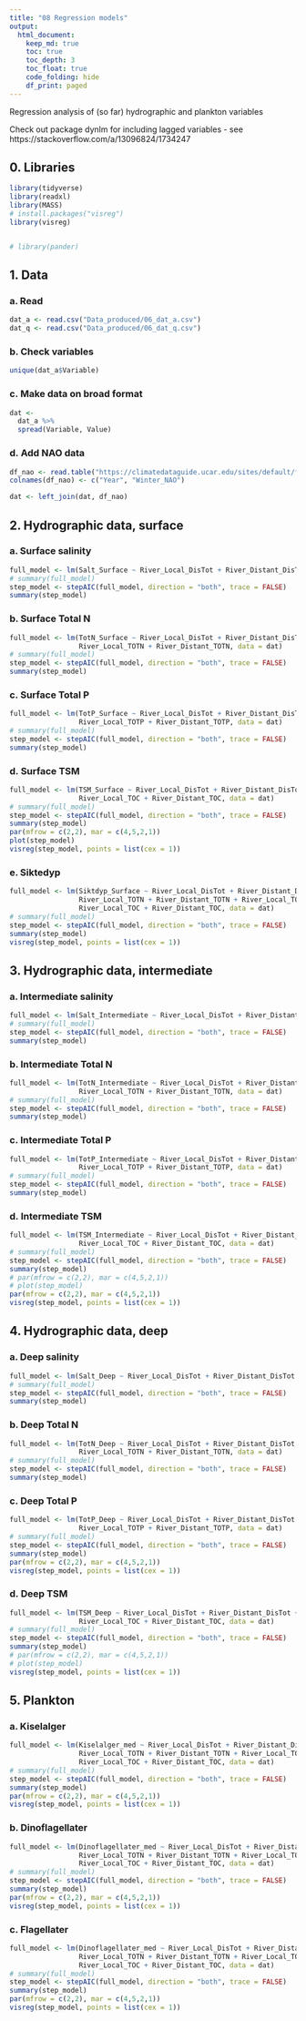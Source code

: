 ```yaml
---
title: "08 Regression models"
output: 
  html_document:
    keep_md: true
    toc: true
    toc_depth: 3
    toc_float: true
    code_folding: hide
    df_print: paged   
---
```



Regression analysis of (so far) hydrographic and plankton variables
  
Check out package dynlm for including lagged variables - see https://stackoverflow.com/a/13096824/1734247 

## 0. Libraries
```r
library(tidyverse)
library(readxl)
library(MASS)
# install.packages("visreg")
library(visreg)


# library(pander)
```

## 1. Data  
### a. Read
```r
dat_a <- read.csv("Data_produced/06_dat_a.csv")
dat_q <- read.csv("Data_produced/06_dat_q.csv")
```

### b. Check variables
```r
unique(dat_a$Variable)
```

### c. Make data on broad format
```r
dat <- 
  dat_a %>% 
  spread(Variable, Value)
```

### d. Add NAO data
```r
df_nao <- read.table("https://climatedataguide.ucar.edu/sites/default/files/nao_station_djfm.txt", skip = 1, header = FALSE)
colnames(df_nao) <- c("Year", "Winter_NAO")

dat <- left_join(dat, df_nao)
```


## 2. Hydrographic data, surface

### a. Surface salinity
```r
full_model <- lm(Salt_Surface ~ River_Local_DisTot + River_Distant_DisTot + Winter_NAO, data = dat)
# summary(full_model)
step_model <- stepAIC(full_model, direction = "both", trace = FALSE)
summary(step_model)
```

### b. Surface Total N
```r
full_model <- lm(TotN_Surface ~ River_Local_DisTot + River_Distant_DisTot + Winter_NAO +
                 River_Local_TOTN + River_Distant_TOTN, data = dat)
# summary(full_model)
step_model <- stepAIC(full_model, direction = "both", trace = FALSE)
summary(step_model)
```


### c. Surface Total P
```r
full_model <- lm(TotP_Surface ~ River_Local_DisTot + River_Distant_DisTot + Winter_NAO +
                 River_Local_TOTP + River_Distant_TOTP, data = dat)
# summary(full_model)
step_model <- stepAIC(full_model, direction = "both", trace = FALSE)
summary(step_model)
```

### d. Surface TSM
```r
full_model <- lm(TSM_Surface ~ River_Local_DisTot + River_Distant_DisTot + Winter_NAO +
                 River_Local_TOC + River_Distant_TOC, data = dat)
# summary(full_model)
step_model <- stepAIC(full_model, direction = "both", trace = FALSE)
summary(step_model)
par(mfrow = c(2,2), mar = c(4,5,2,1))
plot(step_model)
visreg(step_model, points = list(cex = 1))
```

### e. Siktedyp
```r
full_model <- lm(Siktdyp_Surface ~ River_Local_DisTot + River_Distant_DisTot + Winter_NAO +
                 River_Local_TOTN + River_Distant_TOTN + River_Local_TOTP + River_Distant_TOTP + 
                 River_Local_TOC + River_Distant_TOC, data = dat)
# summary(full_model)
step_model <- stepAIC(full_model, direction = "both", trace = FALSE)
summary(step_model)
visreg(step_model, points = list(cex = 1))

```

## 3. Hydrographic data, intermediate

### a. Intermediate salinity
```r
full_model <- lm(Salt_Intermediate ~ River_Local_DisTot + River_Distant_DisTot + Winter_NAO, data = dat)
# summary(full_model)
step_model <- stepAIC(full_model, direction = "both", trace = FALSE)
summary(step_model)
```

### b. Intermediate Total N
```r
full_model <- lm(TotN_Intermediate ~ River_Local_DisTot + River_Distant_DisTot + Winter_NAO +
                 River_Local_TOTN + River_Distant_TOTN, data = dat)
# summary(full_model)
step_model <- stepAIC(full_model, direction = "both", trace = FALSE)
summary(step_model)
```


### c. Intermediate Total P
```r
full_model <- lm(TotP_Intermediate ~ River_Local_DisTot + River_Distant_DisTot + Winter_NAO +
                 River_Local_TOTP + River_Distant_TOTP, data = dat)
# summary(full_model)
step_model <- stepAIC(full_model, direction = "both", trace = FALSE)
summary(step_model)
```

### d. Intermediate TSM
```r
full_model <- lm(TSM_Intermediate ~ River_Local_DisTot + River_Distant_DisTot + Winter_NAO +
                 River_Local_TOC + River_Distant_TOC, data = dat)
# summary(full_model)
step_model <- stepAIC(full_model, direction = "both", trace = FALSE)
summary(step_model)
# par(mfrow = c(2,2), mar = c(4,5,2,1))
# plot(step_model)
par(mfrow = c(2,2), mar = c(4,5,2,1))
visreg(step_model, points = list(cex = 1))
```


## 4. Hydrographic data, deep

### a. Deep salinity
```r
full_model <- lm(Salt_Deep ~ River_Local_DisTot + River_Distant_DisTot + Winter_NAO, data = dat)
# summary(full_model)
step_model <- stepAIC(full_model, direction = "both", trace = FALSE)
summary(step_model)
```

### b. Deep Total N
```r
full_model <- lm(TotN_Deep ~ River_Local_DisTot + River_Distant_DisTot + Winter_NAO +
                 River_Local_TOTN + River_Distant_TOTN, data = dat)
# summary(full_model)
step_model <- stepAIC(full_model, direction = "both", trace = FALSE)
summary(step_model)
```


### c. Deep Total P
```r
full_model <- lm(TotP_Deep ~ River_Local_DisTot + River_Distant_DisTot + Winter_NAO +
                 River_Local_TOTP + River_Distant_TOTP, data = dat)
# summary(full_model)
step_model <- stepAIC(full_model, direction = "both", trace = FALSE)
summary(step_model)
par(mfrow = c(2,2), mar = c(4,5,2,1))
visreg(step_model, points = list(cex = 1))

```

### d. Deep TSM
```r
full_model <- lm(TSM_Deep ~ River_Local_DisTot + River_Distant_DisTot + Winter_NAO +
                 River_Local_TOC + River_Distant_TOC, data = dat)
# summary(full_model)
step_model <- stepAIC(full_model, direction = "both", trace = FALSE)
summary(step_model)
# par(mfrow = c(2,2), mar = c(4,5,2,1))
# plot(step_model)
visreg(step_model, points = list(cex = 1))
```

## 5. Plankton
### a. Kiselalger
```r
full_model <- lm(Kiselalger_med ~ River_Local_DisTot + River_Distant_DisTot + Winter_NAO +
                 River_Local_TOTN + River_Distant_TOTN + River_Local_TOTP + River_Distant_TOTP + 
                 River_Local_TOC + River_Distant_TOC, data = dat)
# summary(full_model)
step_model <- stepAIC(full_model, direction = "both", trace = FALSE)
summary(step_model)
par(mfrow = c(2,2), mar = c(4,5,2,1))
visreg(step_model, points = list(cex = 1))

```

### b. Dinoflagellater
```r
full_model <- lm(Dinoflagellater_med ~ River_Local_DisTot + River_Distant_DisTot + Winter_NAO +
                 River_Local_TOTN + River_Distant_TOTN + River_Local_TOTP + River_Distant_TOTP + 
                 River_Local_TOC + River_Distant_TOC, data = dat)
# summary(full_model)
step_model <- stepAIC(full_model, direction = "both", trace = FALSE)
summary(step_model)
par(mfrow = c(2,2), mar = c(4,5,2,1))
visreg(step_model, points = list(cex = 1))

```

### c. Flagellater
```r
full_model <- lm(Dinoflagellater_med ~ River_Local_DisTot + River_Distant_DisTot + Winter_NAO +
                 River_Local_TOTN + River_Distant_TOTN + River_Local_TOTP + River_Distant_TOTP + 
                 River_Local_TOC + River_Distant_TOC, data = dat)
# summary(full_model)
step_model <- stepAIC(full_model, direction = "both", trace = FALSE)
summary(step_model)
par(mfrow = c(2,2), mar = c(4,5,2,1))
visreg(step_model, points = list(cex = 1))

```
